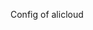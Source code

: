 <!-- Code generated from the comments of the AlicloudAccessConfig struct in builder/ecs/access_config.go; DO NOT EDIT MANUALLY -->

Config of alicloud

<!-- End of code generated from the comments of the AlicloudAccessConfig struct in builder/ecs/access_config.go; -->

